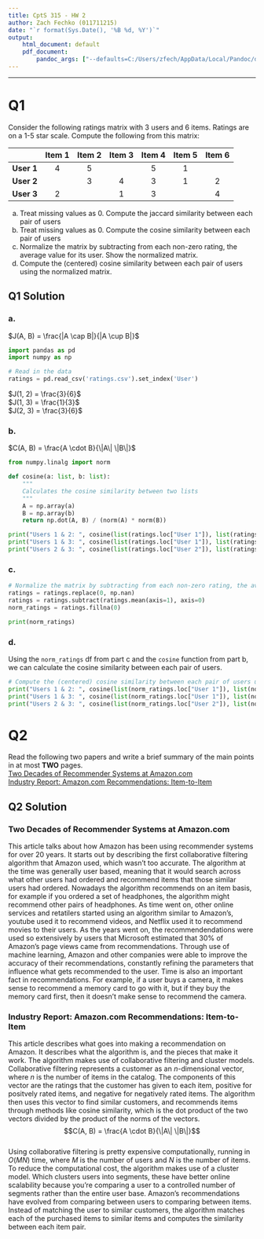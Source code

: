 ```yaml
---
title: CptS 315 - HW 2
author: Zach Fechko (011711215)
date: "`r format(Sys.Date(), '%B %d, %Y')`"
output: 
    html_document: default
    pdf_document:
        pandoc_args: ["--defaults=C:/Users/zfech/AppData/Local/Pandoc/dracula.yaml"]
---
```

***


# Q1
Consider the following ratings matrix with 3 users and 6 items. Ratings are on a 1-5 star scale. Compute the following from this matrix:  

| | Item 1 | Item 2 | Item 3 | Item 4 | Item 5 | Item 6 |
|:---:|:---:|:---:|:---:|:---:|:---:|:---:|
| **User 1** | 4 | 5 |   | 5 | 1 |   |
| **User 2** |   | 3 | 4 | 3 | 1 | 2 | 
| **User 3** | 2 |   | 1 | 3 |   | 4 |

a. Treat missing values as 0. Compute the jaccard similarity between each pair of users 
b. Treat missing values as 0. Compute the cosine similarity between each pair of users
c. Normalize the matrix by subtracting from each non-zero rating, the average value for its user. Show the normalized matrix. 
d. Compute the (centered) cosine similarity between each pair of users using the normalized matrix.

## Q1 Solution
### a. 
$J(A, B) = \frac{|A \cap B|}{|A \cup B|}$  

```python
import pandas as pd 
import numpy as np

# Read in the data
ratings = pd.read_csv('ratings.csv').set_index('User')
```

$J(1, 2) = \frac{3}{6}$  
$J(1, 3) = \frac{1}{3}$  
$J(2, 3) = \frac{3}{6}$

### b. 
$C(A, B) = \frac{A \cdot B}{\|A\| \|B\|}$  
```python
from numpy.linalg import norm

def cosine(a: list, b: list):
    """
    Calculates the cosine similarity between two lists
    """
    A = np.array(a)
    B = np.array(b)
    return np.dot(A, B) / (norm(A) * norm(B))

print("Users 1 & 2: ", cosine(list(ratings.loc["User 1"]), list(ratings.loc["User 2"]))) #cosine similarity between user 1 and 2
print("Users 1 & 3: ", cosine(list(ratings.loc["User 1"]), list(ratings.loc["User 3"]))) #cosine similarity between user 1 and 3
print("Users 2 & 3: ", cosine(list(ratings.loc["User 2"]), list(ratings.loc["User 3"]))) #cosine similarity between user 2 and 3
```

### c. 
```python
# Normalize the matrix by subtracting from each non-zero rating, the average value for its user. Show the normalized matrix.
ratings = ratings.replace(0, np.nan)
ratings = ratings.subtract(ratings.mean(axis=1), axis=0)
norm_ratings = ratings.fillna(0)

print(norm_ratings)
```

### d. 
Using the `norm_ratings` df from part c and the `cosine` function from part b, we can calculate the cosine similarity between each pair of users.  
```python
# Compute the (centered) cosine similarity between each pair of users using the normalized matrix.
print("Users 1 & 2: ", cosine(list(norm_ratings.loc["User 1"]), list(norm_ratings.loc["User 2"]))) #cosine similarity between user 1 and 2
print("Users 1 & 3: ", cosine(list(norm_ratings.loc["User 1"]), list(norm_ratings.loc["User 3"]))) #cosine similarity between user 1 and 3
print("Users 2 & 3: ", cosine(list(norm_ratings.loc["User 2"]), list(norm_ratings.loc["User 3"]))) #cosine similarity between user 2 and 3
```

# Q2
Read the following two papers and write a brief summary of the main points in at most **TWO** pages.  
[Two Decades of Recommender Systems at Amazon.com](https://www.computer.org/csdl/mags/ic/2017/03/mic2017030012.pdf)  
[Industry Report: Amazon.com Recommendations: Item-to-Item](https://www.cs.umd.edu/~samir/498/Amazon-Recommendations.pdf)

\pagebreak

## Q2 Solution
### Two Decades of Recommender Systems at Amazon.com
This article talks about how Amazon has been using recommender systems for over 20 years. It starts out by describing the first collaborative filtering algorithm that Amazon used, which wasn't too accurate.
The algorithm at the time was generally user based, meaning that it would search across what other users had ordered and recommend items that those similar users had ordered. Nowadays the algorithm recommends on an item basis,
for example if you ordered a set of headphones, the algorithm might recommend other pairs of headphones. As time went on, other online services and retatilers started using an algorithm similar to Amazon's,
youtube used it to recommend videos, and Netflix used it to recommend movies to their users. As the years went on, the recommendendations were used so extensively by users that Microsoft estimated that 30% of Amazon's page views came from recommendations.
Through use of machine learning, Amazon and other companies were able to improve the accuracy of their recommendations, constantly refining the parameters that influence what gets recommended to the user.
Time is also an important fact in recommendations. For example, if a user buys a camera, it makes sense to recommend a memory card to go with it, but if they buy the memory card first, then it doesn't make sense to recommend the camera.

### Industry Report: Amazon.com Recommendations: Item-to-Item
This article describes what goes into making a recommendation on Amazon. It describes what the algorithm is, and the pieces that make it work.
The algorithm makes use of collaborative filtering and cluster models. 
Collaborative filtering represents a customer as an $n$-dimensional vector, where $n$ is the number of items in the catalog. 
The components of this vector are the ratings that the customer has given to each item, positive for positvely rated items, and negative for negatively rated items.
The algorithm then uses this vector to find similar customers, and recommends items through methods like cosine similarity, which is the dot product of the two vectors divided by the product of the norms of the vectors.  
$$C(A, B) = \frac{A \cdot B}{\|A\| \|B\|}$$  
Using collaborative filtering is pretty expensive computationally, running in $O(MN)$ time, where $M$ is the number of users and $N$ is the number of items.
To reduce the computational cost, the algorithm makes use of a cluster model. Which clusters users into segments, these have better online scalability because you're comparing a user to a controlled number of segments rather than the entire user base.
Amazon's recommendations have evolved from comparing between users to comparing between items. Instead of matching the user to similar customers, the algorithm matches each of the purchased items to similar items and computes the similarity between each item pair.

